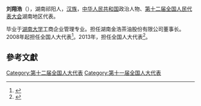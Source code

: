 '''刘翔浩'''（{{bd|1965年||}}），湖南祁阳人，[[汉族|汉族]]，[[中华人民共和国|中华人民共和国]]政治人物、[[第十二届全国人民代表大会|第十二届全国人民代表大会]]湖南地区代表。

毕业于[[湖南大学|湖南大学]]工商企业管理专业。担任湖南金浩茶油股份有限公司董事长。2008年起担任全国人大代表<ref>{{cite news|title=全国人大代表信息-刘翔浩|url=http://210.82.31.1:8084/delegate/viewDelegate.action?dbid=111695|accessdate=2013-04-05|newspaper=全国人大网|archive-url=https://web.archive.org/web/20140514080400/http://www.npc.gov.cn/delegate/viewDelegate.action?dbid=111695|archive-date=2014-05-14|dead-url=yes}}</ref>。2013年，担任全国人大代表<ref>{{cite news|title=全国人大代表信息-刘翔浩|url=http://210.82.31.1:8084/delegate/viewDelegate.action?dbid=121668|accessdate=2013-04-05|newspaper=全国人大网|archive-url=https://web.archive.org/web/20140514074640/http://www.npc.gov.cn/delegate/viewDelegate.action?dbid=121668|archive-date=2014-05-14|dead-url=yes}}</ref>。

==參考文獻==
{{reflist}}
{{中国政治人物小作品}}

[[Category:第十二届全国人大代表|Category:第十二届全国人大代表]]
[[Category:第十一届全国人大代表|Category:第十一届全国人大代表]]